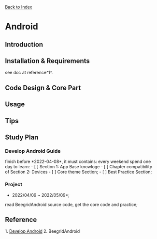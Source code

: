 
[[/index|Back to Index]]

= Android =

== Introduction ==

== Installation & Requirements ==
see doc at reference^1^.

== Code Design & Core Part ==

== Usage ==

== Tips ==

== Study Plan ==

=== Develop Android Guide ===
finish before *2022-04-08*, it must contains:
every weekend spend one day to learn:
- [ ] Section 1: App Base knowloge
- [ ] Chapter compatibility of Section 2: Devices
- [ ] Core theme Section;
- [ ] Best Practice Section;

=== Project ===
*2022/04/09 ~ 2022/05/09*;
read BeegridAndroid source code, get the core code and practice;

== Reference ==
1. [[https://develop.android.google.cn/guide/|Develop Android]]
2. BeegridAndroid


